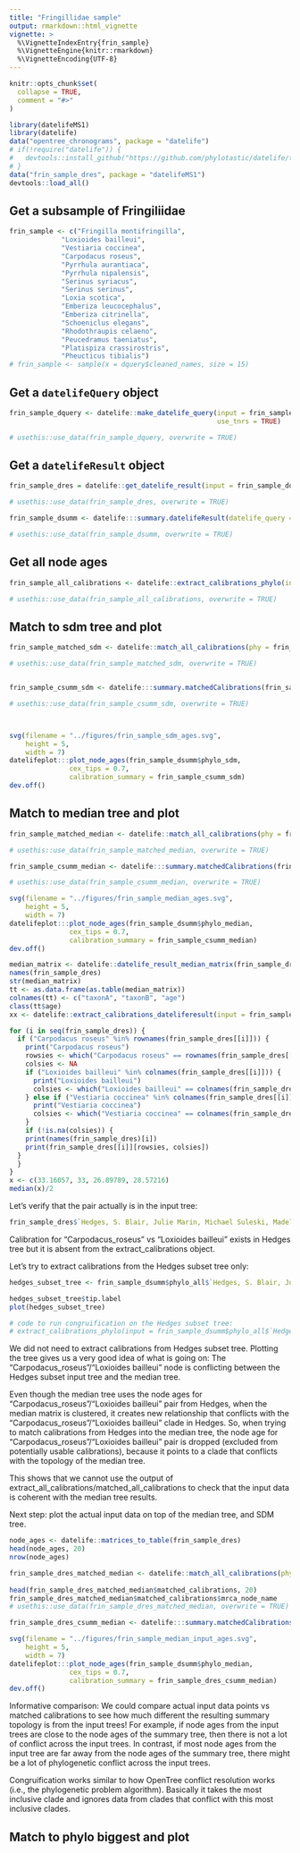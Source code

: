 ```yaml
---
title: "Fringillidae sample"
output: rmarkdown::html_vignette
vignette: >
  %\VignetteIndexEntry{frin_sample}
  %\VignetteEngine{knitr::rmarkdown}
  %\VignetteEncoding{UTF-8}
---
```


```r
knitr::opts_chunk$set(
  collapse = TRUE,
  comment = "#>"
)
```

```r
library(datelifeMS1)
library(datelife)
data("opentree_chronograms", package = "datelife")
# if(!require("datelife")) {
#   devtools::install_github("https://github.com/phylotastic/datelife/tree/database_update")
# }
data("frin_sample_dres", package = "datelifeMS1")
devtools::load_all()
```

## Get a subsample of Fringiliidae

```r
frin_sample <- c("Fringilla montifringilla",
             "Loxioides bailleui",
             "Vestiaria coccinea",
             "Carpodacus roseus",
             "Pyrrhula aurantiaca",
             "Pyrrhula nipalensis",
             "Serinus syriacus",
             "Serinus serinus",
             "Loxia scotica",
             "Emberiza leucocephalus",
             "Emberiza citrinella",
             "Schoeniclus elegans",
             "Rhodothraupis celaeno",
             "Peucedramus taeniatus",
             "Platispiza crassirostris",
             "Pheucticus tibialis")
# frin_sample <- sample(x = dquery$cleaned_names, size = 15)
```

## Get a `datelifeQuery` object

```r

frin_sample_dquery <- datelife::make_datelife_query(input = frin_sample,
                                                    use_tnrs = TRUE)

# usethis::use_data(frin_sample_dquery, overwrite = TRUE)
```

## Get a `datelifeResult` object

```r
frin_sample_dres = datelife::get_datelife_result(input = frin_sample_dquery, cache = opentree_chronograms)

# usethis::use_data(frin_sample_dres, overwrite = TRUE)
```


```r
frin_sample_dsumm <- datelife:::summary.datelifeResult(datelife_query = frin_sample_dquery, object = frin_sample_dres)

# usethis::use_data(frin_sample_dsumm, overwrite = TRUE)
```


## Get all node ages

```r
frin_sample_all_calibrations <- datelife::extract_calibrations_phylo(input = frin_sample_dsumm$phylo_all, each = FALSE)

# usethis::use_data(frin_sample_all_calibrations, overwrite = TRUE)
```


## Match to sdm tree and plot

```r
frin_sample_matched_sdm <- datelife::match_all_calibrations(phy = frin_sample_dsumm$phylo_sdm, calibrations = frin_sample_all_calibrations)

# usethis::use_data(frin_sample_matched_sdm, overwrite = TRUE)


frin_sample_csumm_sdm <- datelife:::summary.matchedCalibrations(frin_sample_matched_sdm$matched_calibrations)

# usethis::use_data(frin_sample_csumm_sdm, overwrite = TRUE)



svg(filename = "../figures/frin_sample_sdm_ages.svg",
    height = 5,
    width = 7)
datelifeplot:::plot_node_ages(frin_sample_dsumm$phylo_sdm,
               cex_tips = 0.7,
               calibration_summary = frin_sample_csumm_sdm)
dev.off()

```

## Match to median tree and plot


```r
frin_sample_matched_median <- datelife::match_all_calibrations(phy = frin_sample_dsumm$phylo_median, calibrations = frin_sample_all_calibrations)

# usethis::use_data(frin_sample_matched_median, overwrite = TRUE)

frin_sample_csumm_median <- datelife:::summary.matchedCalibrations(frin_sample_matched_median$matched_calibrations)

# usethis::use_data(frin_sample_csumm_median, overwrite = TRUE)

svg(filename = "../figures/frin_sample_median_ages.svg",
    height = 5,
    width = 7)
datelifeplot:::plot_node_ages(frin_sample_dsumm$phylo_median,
               cex_tips = 0.7,
               calibration_summary = frin_sample_csumm_median)
dev.off()

```


```r

median_matrix <- datelife::datelife_result_median_matrix(frin_sample_dres)
names(frin_sample_dres)
str(median_matrix)
tt <- as.data.frame(as.table(median_matrix))
colnames(tt) <- c("taxonA", "taxonB", "age")
class(tt$age)
xx <- datelife::extract_calibrations_dateliferesult(input = frin_sample_dres)

for (i in seq(frin_sample_dres)) {
  if ("Carpodacus roseus" %in% rownames(frin_sample_dres[[i]])) {
    print("Carpodacus roseus")
    rowsies <- which("Carpodacus roseus" == rownames(frin_sample_dres[[i]]))
    colsies <- NA
    if ("Loxioides bailleui" %in% colnames(frin_sample_dres[[i]])) {
      print("Loxioides bailleui")
      colsies <- which("Loxioides bailleui" == colnames(frin_sample_dres[[i]]))
    } else if ("Vestiaria coccinea" %in% colnames(frin_sample_dres[[i]])) {
      print("Vestiaria coccinea")
      colsies <- which("Vestiaria coccinea" == colnames(frin_sample_dres[[i]]))
    }
    if (!is.na(colsies)) {
    print(names(frin_sample_dres)[i])
    print(frin_sample_dres[[i]][rowsies, colsies])
  }
  }
}
x <- c(33.16057, 33, 26.89789, 28.57216)
median(x)/2
```

Let's verify that the pair actually is in the input tree:
```r
frin_sample_dres$`Hedges, S. Blair, Julie Marin, Michael Suleski, Madeline Paymer, Sudhir Kumar. 2015. Tree of life reveals clock-like speciation and diversification. Molecular Biology and Evolution 32 (4): 835-845`[, "Loxioides bailleui"]
```
Calibration for "Carpodacus_roseus" vs "Loxioides bailleui" exists in Hedges tree
but it is absent from the extract_calibrations object.

Let's try to extract calibrations from the Hedges subset tree only:

```r
hedges_subset_tree <- frin_sample_dsumm$phylo_all$`Hedges, S. Blair, Julie Marin, Michael Suleski, Madeline Paymer, Sudhir Kumar. 2015. Tree of life reveals clock-like speciation and diversification. Molecular Biology and Evolution 32 (4): 835-845`

hedges_subset_tree$tip.label
plot(hedges_subset_tree)

# code to run congruification on the Hedges subset tree:
# extract_calibrations_phylo(input = frin_sample_dsumm$phylo_all$`Hedges, S. Blair, Julie Marin, Michael Suleski, Madeline Paymer, Sudhir Kumar. 2015. Tree of life reveals clock-like speciation and diversification. Molecular Biology and Evolution 32 (4): 835-845`)

```
We did not need to extract calibrations from Hedges subset tree. 
Plotting the tree gives us a very good idea of what is going on:
The "Carpodacus_roseus"/"Loxioides bailleui" node is conflicting between the Hedges subset input tree and the median tree.

Even though the median tree uses the node ages for "Carpodacus_roseus"/"Loxioides bailleui" pair from Hedges, when the median matrix is clustered, it creates new relationship that conflicts with the "Carpodacus_roseus"/"Loxioides bailleui" clade in Hedges.
So, when trying to match calibrations from Hedges into the median tree, the node age for "Carpodacus_roseus"/"Loxioides bailleui" pair is dropped (excluded from potentially usable calibrations), because it points to a clade that conflicts with the topology of the median tree.

This shows that we cannot use the output of extract_all_calibrations/matched_all_calibrations to check that the input data is coherent with the median tree results.

Next step: plot the actual input data on top of the median tree, and SDM tree.

```r
node_ages <- datelife::matrices_to_table(frin_sample_dres)
head(node_ages, 20)
nrow(node_ages)
```


```r
frin_sample_dres_matched_median <- datelife::match_all_calibrations(phy = frin_sample_dsumm$phylo_median, calibrations = node_ages)
  
head(frin_sample_dres_matched_median$matched_calibrations, 20)
frin_sample_dres_matched_median$matched_calibrations$mrca_node_name
# usethis::use_data(frin_sample_dres_matched_median, overwrite = TRUE)

frin_sample_dres_csumm_median <- datelife:::summary.matchedCalibrations(frin_sample_dres_matched_median$matched_calibrations)

svg(filename = "../figures/frin_sample_median_input_ages.svg",
    height = 5,
    width = 7)
datelifeplot:::plot_node_ages(frin_sample_dsumm$phylo_median,
               cex_tips = 0.7,
               calibration_summary = frin_sample_dres_csumm_median)
dev.off()

```


Informative comparison: We could compare actual input data points vs matched calibrations to see how much different the resulting summary topology is from the input trees!
For example, if node ages from the input trees are close to the node ages of the summary tree, then there is not a lot of conflict across the input trees.
In contrast, if most node ages from the input tree are far away from the node ages of the summary tree, there might be a lot of phylogenetic conflict across the input trees.

Congruification works similar to how OpenTree conflict resolution works (i.e., the phylogenetic problem algorithm). Basically it takes the most inclusive clade and ignores data from clades that conflict with this most inclusive clades.



## Match to phylo biggest and plot
